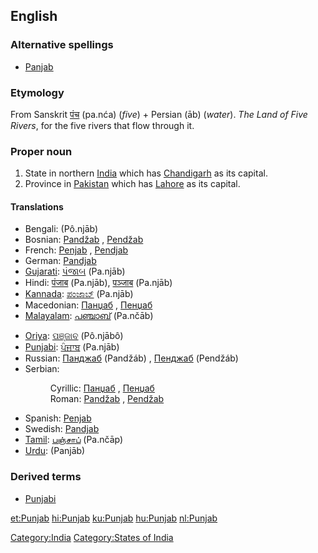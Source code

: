 ==English==
{{wikipedia}}
===Alternative spellings===
*[[Panjab]]

===Etymology===
From Sanskrit [[पंच]] (pa.nća) (''five'') + Persian {{FAchar|[[اب|آب]]}} (āb) (''water'').  ''The Land of Five Rivers'', for the five rivers that flow through it.

===Proper noun===
{{en-proper noun}}

# State in northern [[India]] which has [[Chandigarh]] as its capital.
# Province in [[Pakistan]] which has [[Lahore]] as its capital.

====Translations====
{{top}}
*Bengali: {{BNchar|[[পঞ্জাব]]}} (Pô.njāb)
*Bosnian: [[Pandžab#Bosnian|Pandžab]] {{m}}, [[Pendžab#Bosnian|Pendžab]] {{m}}
*French: [[Penjab]] {{m}}, [[Pendjab]] {{m}}
*German: [[Pandjab]]
*[[Gujarati]]: [[પંજાબ]] (Pa.njāb)
*Hindi: [[पंजाब]] (Pa.njāb), [[पञ्जाब]] (Pa.njāb)
*[[Kannada]]: [[ಪಂಜಾಬ್]] (Pa.njāb)
*Macedonian: [[Панџаб#Macedonian|Панџаб]] {{m}}, [[Пенџаб#Macedonian|Пенџаб]] {{m}}
*[[Malayalam]]: [[പഞ്ചാബ്]] (Pa.nčāb)
{{mid}}
*[[Oriya]]: [[ପଞ୍ଜାବ]] (Pô.njābô)
*[[Punjabi]]: [[ਪੰਜਾਬ]] (Pa.njāb)
*Russian: [[Панджаб]] (Pandžáb) {{m}}, [[Пенджаб]] (Pendžáb) {{m}}
*Serbian:
*:Cyrillic: [[Панџаб#Serbian|Панџаб]] {{m}}, [[Пенџаб#Serbian|Пенџаб]] {{m}}
*:Roman: [[Pandžab#Serbian|Pandžab]] {{m}}, [[Pendžab#Serbian|Pendžab]] {{m}}
*Spanish: [[Penjab]] {{m}}
*Swedish: [[Pandjab]]
*[[Tamil]]: [[பஞ்சாப்]] (Pa.nčāp)
*[[Urdu]]: {{URchar|[[پنجاب]]}} (Panjāb)
{{bottom}}

===Derived terms===
*[[Punjabi]]

[[Category:India]]
[[Category:States of India]]

[[et:Punjab]]
[[hi:Punjab]]
[[ku:Punjab]]
[[hu:Punjab]]
[[nl:Punjab]]